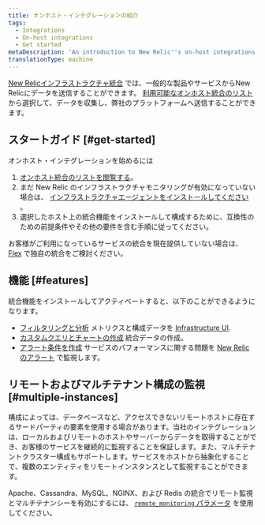 ```yaml
---
title: オンホスト・インテグレーションの紹介
tags:
  - Integrations
  - On-host integrations
  - Get started
metaDescription: 'An introduction to New Relic''s on-host integrations, which instrument core infrastructure services so you can analyze the data in New Relic.'
translationType: machine
---
```


[New Relicインフラストラクチャ統合](/docs/infrastructure/integrations-getting-started/getting-started/introduction-infrastructure-integrations) では、一般的な製品やサービスからNew Relicにデータを送信することができます。 [利用可能なオンホスト統合のリスト](https://newrelic.com/instant-observability/?category=infrastructure-and-os) から選択して、データを収集し、弊社のプラットフォームへ送信することができます。

## スタートガイド [#get-started]

オンホスト・インテグレーションを始めるには

1. [オンホスト統合のリストを閲覧する](https://newrelic.com/instant-observability/?category=infrastructure-and-os)。
2. まだ New Relic のインフラストラクチャモニタリングが有効になっていない場合は、 [インフラストラクチャエージェントをインストールしてください](/docs/infrastructure/install-infrastructure-agent/get-started/install-infrastructure-agent-new-relic) 。
3. 選択したホスト上の統合機能をインストールして構成するために、互換性のための前提条件やその他の要件を含む手順に従ってください。

お客様がご利用になっているサービスの統合を現在提供していない場合は、 [Flex](/docs/integrations/host-integrations/host-integrations-list/flex-integration-tool-build-your-own-integration) で独自の統合をご検討ください。

## 機能 [#features]

統合機能をインストールしてアクティベートすると、以下のことができるようになります。

* [フィルタリングと分析](/docs/infrastructure/integrations/find-use-infrastructure-integration-data) メトリクスと構成データを [Infrastructure UI](/docs/infrastructure/new-relic-infrastructure/getting-started/introduction-new-relic-infrastructure).
* [カスタムクエリとチャートの作成](/docs/using-new-relic/data/understand-data/query-new-relic-data) 統合データの作成。
* [アラート条件を作成](/docs/alerts/new-relic-alerts/getting-started/alerts-glossary#alert-condition) サービスのパフォーマンスに関する問題を [New Relic のアラート](/docs/infrastructure/new-relic-infrastructure/infrastructure-alert-conditions/infrastructure-alerts-add-edit-or-view-host-alert-information#integration) で監視します。

## リモートおよびマルチテナント構成の監視 [#multiple-instances]

構成によっては、データベースなど、アクセスできないリモートホストに存在するサードパーティの要素を使用する場合があります。当社のインテグレーションは、ローカルおよびリモートのホストやサーバーからデータを取得することができ、お客様のサービスを継続的に監視することを保証します。また、マルチテナントクラスター構成もサポートします。サービスをホストから抽象化することで、複数のエンティティをリモートインスタンスとして監視することができます。

Apache、Cassandra、MySQL、NGINX、および Redis の統合でリモート監視とマルチテナンシーを有効にするには、 [`remote_monitoring` パラメータ](/docs/infrastructure/host-integrations/understand-use-data/remote-monitoring-host-integrations/) を使用してください。
